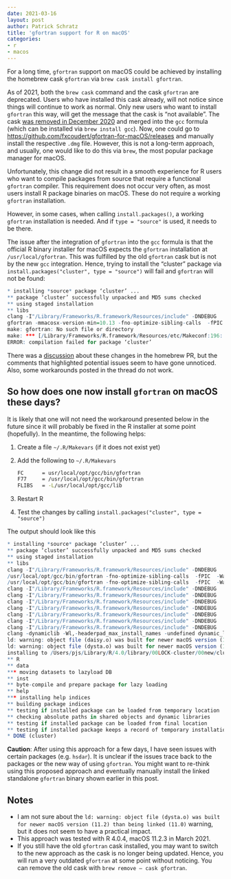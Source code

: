 ```yaml
---
date: 2021-03-16
layout: post
author: Patrick Schratz
title: 'gfortran support for R on macOS'
categories:
- r
- macos
---
```


For a long time, `gfortran` support on macOS could be achieved by installing the homebrew cask `gfortran` via `brew cask install gfortran`.

As of 2021, both the `brew cask` command and the cask `gfortran` are deprecated.
Users who have installed this cask already, will not notice since things will continue to work as normal.
Only new users who want to install `gfortran` this way, will get the message that the cask is "not available".
The cask [was removed in December 2020](https://github.com/Homebrew/homebrew-cask/pull/96504) and merged into the `gcc` formula (which can be installed via `brew install gcc`).
Now, one could go to <https://github.com/fxcoudert/gfortran-for-macOS/releases> and manually install the respective `.dmg` file.
However, this is not a long-term approach, and usually, one would like to do this via `brew`, the most popular package manager for macOS.


Unfortunately, this change did not result in a smooth experience for R users who want to compile packages from source that require a functional `gfortran` compiler.
This requirement does not occur very often, as most users install R package binaries on macOS.
These do not require a working `gfortran` installation.

However, in some cases, when calling `install.packages()`, a working `gfortran` installation is needed.
And if `type = "source"` is used, it needs to be there.

The issue after the integration of `gfortran` into the `gcc` formula is that the official R binary installer for macOS expects the `gfortran` installation at `/usr/local/gfortran`.
This was fulfilled by the old `gfortran` cask but is not by the new `gcc` integration.
Hence, trying to install the "cluster" package via `install.packages("cluster", type = "source")` will fail and `gfortran` will not be found:

``` .r
* installing *source* package ‘cluster’ ...
** package ‘cluster’ successfully unpacked and MD5 sums checked
** using staged installation
** libs
clang -I"/Library/Frameworks/R.framework/Resources/include" -DNDEBUG   -I/usr/local/include   -fPIC  -Wall -g -O2  -c clara.c -o clara.o
gfortran -mmacosx-version-min=10.13 -fno-optimize-sibling-calls  -fPIC  -Wall -g -O2  -c daisy.f -o daisy.o
make: gfortran: No such file or directory
make: *** [/Library/Frameworks/R.framework/Resources/etc/Makeconf:196: daisy.o] Error 127
ERROR: compilation failed for package ‘cluster’
```

There was a [discussion](https://github.com/Homebrew/homebrew-cask/issues/96135) about these changes in the homebrew PR, but the comments that highlighted potential issues seem to have gone unnoticed.
Also, some workarounds posted in the thread do not work.

## So how does one now install `gfortran` on macOS these days?

It is likely that one will not need the workaround presented below in the future since it will probably be fixed in the R installer at some point (hopefully).
In the meantime, the following helps:

1.  Create a file `~/.R/Makevars` (if it does not exist yet)

2.  Add the following to `~/.R/Makevars`

    ``` .sh
    FC      = usr/local/opt/gcc/bin/gfortran
    F77     = /usr/local/opt/gcc/bin/gfortran
    FLIBS   = -L/usr/local/opt/gcc/lib
    ```

3.  Restart R

4.  Test the changes by calling `install.packages("cluster", type = "source")`

The output should look like this

``` .r
* installing *source* package ‘cluster’ ...
** package ‘cluster’ successfully unpacked and MD5 sums checked
** using staged installation
** libs
clang -I"/Library/Frameworks/R.framework/Resources/include" -DNDEBUG   -I/usr/local/include   -fPIC  -Wall -g -O2  -c clara.c -o clara.o
/usr/local/opt/gcc/bin/gfortran -fno-optimize-sibling-calls  -fPIC  -Wall -g -O2  -c daisy.f -o daisy.o
/usr/local/opt/gcc/bin/gfortran -fno-optimize-sibling-calls  -fPIC  -Wall -g -O2  -c dysta.f -o dysta.o
clang -I"/Library/Frameworks/R.framework/Resources/include" -DNDEBUG   -I/usr/local/include   -fPIC  -Wall -g -O2  -c fanny.c -o fanny.o
clang -I"/Library/Frameworks/R.framework/Resources/include" -DNDEBUG   -I/usr/local/include   -fPIC  -Wall -g -O2  -c init.c -o init.o
clang -I"/Library/Frameworks/R.framework/Resources/include" -DNDEBUG   -I/usr/local/include   -fPIC  -Wall -g -O2  -c mona.c -o mona.o
clang -I"/Library/Frameworks/R.framework/Resources/include" -DNDEBUG   -I/usr/local/include   -fPIC  -Wall -g -O2  -c pam.c -o pam.o
clang -I"/Library/Frameworks/R.framework/Resources/include" -DNDEBUG   -I/usr/local/include   -fPIC  -Wall -g -O2  -c sildist.c -o sildist.o
clang -I"/Library/Frameworks/R.framework/Resources/include" -DNDEBUG   -I/usr/local/include   -fPIC  -Wall -g -O2  -c spannel.c -o spannel.o
clang -I"/Library/Frameworks/R.framework/Resources/include" -DNDEBUG   -I/usr/local/include   -fPIC  -Wall -g -O2  -c twins.c -o twins.o
clang -dynamiclib -Wl,-headerpad_max_install_names -undefined dynamic_lookup -single_module -multiply_defined suppress -L/Library/Frameworks/R.framework/Resources/lib -L/usr/local/lib -o cluster.so clara.o daisy.o dysta.o fanny.o init.o mona.o pam.o sildist.o spannel.o twins.o -L/usr/local/opt/gcc/lib -F/Library/Frameworks/R.framework/.. -framework R -Wl,-framework -Wl,CoreFoundation
ld: warning: object file (daisy.o) was built for newer macOS version (11.2) than being linked (11.0)
ld: warning: object file (dysta.o) was built for newer macOS version (11.2) than being linked (11.0)
installing to /Users/pjs/Library/R/4.0/library/00LOCK-cluster/00new/cluster/libs
** R
** data
*** moving datasets to lazyload DB
** inst
** byte-compile and prepare package for lazy loading
** help
*** installing help indices
** building package indices
** testing if installed package can be loaded from temporary location
** checking absolute paths in shared objects and dynamic libraries
** testing if installed package can be loaded from final location
** testing if installed package keeps a record of temporary installation path
* DONE (cluster)
```

**Caution**: After using this approach for a few days, I have seen issues with certain packages (e.g. `hsdar`).
It is unclear if the issues trace back to the packages or the new way of using `gfortran`.
You might want to re-think using this proposed approach and eventually manually install the linked standalone `gfortran` binary shown earlier in this post.

## Notes

-   I am not sure about the `ld: warning: object file (dysta.o) was built for newer macOS version (11.2) than being linked (11.0)` warning, but it does not seem to have a practical impact.
-   This approach was tested with R 4.0.4, macOS 11.2.3 in March 2021.
-   If you still have the old `gfortran` cask installed, you may want to switch to the new approach as the cask is no longer being updated. Hence, you will run a very outdated `gfortran` at some point without noticing. You can remove the old cask with `brew remove – cask gfortran`.

